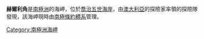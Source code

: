 {{coord|67|36|S|145|18|E|source:GNIS|display=title}}

'''赫爾利角'''是[[南極洲|南極洲]]的海岬，位於[[喬治五世海岸|喬治五世海岸]]，由[[澳大利亞|澳大利亞]]的探險家率領的探險隊發現，該海岬現時由[[南極條約體系|南極條約體系]]管理。

{{DEFAULTSORT:Cape Hurley}}
[[Category:南極洲海岬|Category:南極洲海岬]]


{{GeorgeVLand-geo-stub}}
